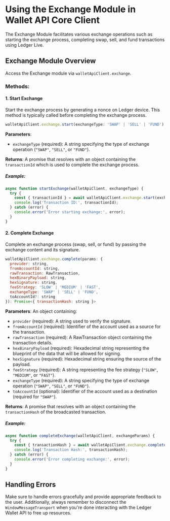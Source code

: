 # Using the Exchange Module in Wallet API Core Client

The Exchange Module facilitates various exchange operations such as starting the exchange process, completing swap, sell, and fund transactions using Ledger Live.

## Exchange Module Overview

Access the Exchange module via `walletApiClient.exchange`.

### Methods:

#### 1. Start Exchange

Start the exchange process by generating a nonce on Ledger device. This method is typically called before completing the exchange process.

```javascript
walletApiClient.exchange.start(exchangeType: 'SWAP' | 'SELL' | 'FUND'): Promise<{ transactionId: string }>
```

**Parameters**:
- `exchangeType` (required): A string specifying the type of exchange operation (`"SWAP"`, `"SELL"`, or `"FUND"`).

**Returns**: A promise that resolves with an object containing the `transactionId` which is used to complete the exchange process.

##### Example:

```javascript
async function startExchange(walletApiClient, exchangeType) {
  try {
    const { transactionId } = await walletApiClient.exchange.start(exchangeType);
    console.log('Transaction ID:', transactionId);
  } catch (error) {
    console.error('Error starting exchange:', error);
  }
}
```

#### 2. Complete Exchange

Complete an exchange process (swap, sell, or fund) by passing the exchange content and its signature.

```javascript
walletApiClient.exchange.complete(params: {
  provider: string,
  fromAccountId: string,
  rawTransaction: RawTransaction,
  hexBinaryPayload: string,
  hexSignature: string,
  feeStrategy: 'SLOW' | 'MEDIUM' | 'FAST',
  exchangeType: 'SWAP' | 'SELL' | 'FUND',
  toAccountId?: string
}): Promise<{ transactionHash: string }>
```

**Parameters**: An object containing:
- `provider` (required): A string used to verify the signature.
- `fromAccountId` (required): Identifier of the account used as a source for the transaction.
- `rawTransaction` (required): A RawTransaction object containing the transaction details.
- `hexBinaryPayload` (required): Hexadecimal string representing the blueprint of the data that will be allowed for signing.
- `hexSignature` (required): Hexadecimal string ensuring the source of the payload.
- `feeStrategy` (required): A string representing the fee strategy (`"SLOW"`, `"MEDIUM"`, or `"FAST"`).
- `exchangeType` (required): A string specifying the type of exchange operation (`"SWAP"`, `"SELL"`, or `"FUND"`).
- `toAccountId` (optional): Identifier of the account used as a destination (required for `"SWAP"`).

**Returns**: A promise that resolves with an object containing the `transactionHash` of the broadcasted transaction.

##### Example:

```javascript
async function completeExchange(walletApiClient, exchangeParams) {
  try {
    const { transactionHash } = await walletApiClient.exchange.complete(exchangeParams);
    console.log('Transaction Hash:', transactionHash);
  } catch (error) {
    console.error('Error completing exchange:', error);
  }
}
```

## Handling Errors

Make sure to handle errors gracefully and provide appropriate feedback to the user. Additionally, always remember to disconnect the `WindowMessageTransport` when you're done interacting with the Ledger Wallet API to free up resources.